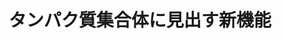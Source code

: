 ﻿---
title: "タンパク質集合体に見出す新機能"
category: "生命理工学院"
vol: "85"
interviewee: "上野 隆史"
url: ""
tags: []
pdf: "85-2-ueno.pdf"
career: ""
preface: "私たち生命を営むために、重要な働きをする「タンパク質」。人間の目に見えないところでタンパク質が動き、生体システムを動かす。上野研究室では、タンパク質集合体を研究の中心に据えて機能の解明や新機能の発掘を行い、さらにはオリジナルのタンパク質で生体内の不思議を解明しようとしている。ここでは、2つのタンパク質について、上野先生が行なってきた研究を紹介する。"
---
